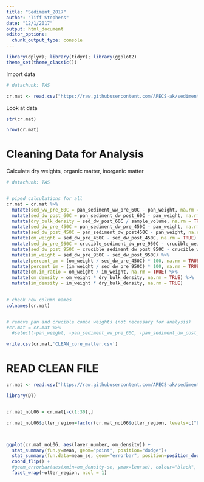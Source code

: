 ```yaml
---
title: "Sediment_2017"
author: "Tiff Stephens"
date: "12/1/2017"
output: html_document
editor_options: 
  chunk_output_type: console
---
```


```r
library(dplyr); library(tidyr); library(ggplot2)
theme_set(theme_classic())
```

Import data
```r
# datachunk: TAS

cr.mat <- read.csv("https://raw.githubusercontent.com/APECS-ak/sediment_2017/master/RAW_core_matter.csv", stringsAsFactors = FALSE, header = TRUE)
```


Look at data
```r
str(cr.mat)

nrow(cr.mat)

```



# Cleaning Data for Analysis

Calculate dry weights, organic matter, inorganic matter
```r
# datachunk: TAS


# piped calculations for all
cr.mat = cr.mat %>% 
  mutate(sed_ww_pre_60C = pan_sediment_ww_pre_60C - pan_weight, na.rm = TRUE) %>%
  mutate(sed_dw_post_60C = pan_sediment_dw_post_60C - pan_weight, na.rm = TRUE) %>%
  mutate(dry_bulk_density = sed_dw_post_60C / sample_volume, na.rm = TRUE) %>%
  mutate(sed_dw_pre_450C = pan_sediment_dw_pre_450C - pan_weight, na.rm = TRUE) %>%
  mutate(sed_dw_post_450C = pan_sediment_dw_post450C - pan_weight, na.rm = TRUE) %>%
  mutate(om_weight = sed_dw_pre_450C - sed_dw_post_450C, na.rm = TRUE) %>%
  mutate(sed_dw_pre_950C = crucible_sediment_dw_pre_950C - crucible_weight, na.rm = TRUE) %>%
  mutate(sed_dw_post_950C = crucible_sediment_dw_post_950C - crucible_weight, na.rm = TRUE) %>%
  mutate(im_weight = sed_dw_pre_950C - sed_dw_post_950C) %>%
  mutate(percent_om = (om_weight / sed_dw_pre_450C) * 100, na.rm = TRUE) %>%
  mutate(percent_im = (im_weight / sed_dw_pre_950C) * 100, na.rm = TRUE) %>%
  mutate(om.im_ratio = om_weight / im_weight, na.rm = TRUE) %>%
  mutate(om_density = om_weight * dry_bulk_density, na.rm = TRUE) %>%
  mutate(im_density = im_weight * dry_bulk_density, na.rm = TRUE)
  

# check new column names
colnames(cr.mat)


# remove pan and crucible combo weights (not necessary for analysis) 
#cr.mat = cr.mat %>% 
  #select(-pan_weight, -pan_sediment_ww_pre_60C, -pan_sediment_dw_post_60C, -pan_sediment_dw_pre_450C, -pan_sediment_dw_post450C, -crucible_weight, -crucible_sediment_dw_pre_950C, -crucible_sediment_dw_post_950C, -sed_dw_post_60C, -sed_ww_pre_60C, -sed_dw_post_450C, -sed_dw_post_450C, -sed_dw_post_950C, -sed_dw_pre_950C, -layer_volume)
```


```r
write.csv(cr.mat,'CLEAN_core_matter.csv')
```



# READ CLEAN FILE

```r
cr.mat <- read.csv("https://raw.githubusercontent.com/APECS-ak/sediment_2017/master/CLEAN_core_matter.csv", stringsAsFactors = FALSE, header = TRUE)
```


```r
library(DT)


cr.mat_noL06 = cr.mat[-c(1:30),]

cr.mat_noL06$otter_region=factor(cr.mat_noL06$otter_region, levels=c("Low","Mid","High"))



ggplot(cr.mat_noL06, aes(layer_number, om_density)) +
  stat_summary(fun.y=mean, geom="point", position="dodge")+
  stat_summary(fun.data=mean_se, geom="errorbar", position=position_dodge(width=0.90), width=0.2) +
  coord_flip() +
  #geom_errorbar(aes(xmin=om_density-se, ymax=len+se), colour="black", width=.1) +
  facet_wrap(~otter_region, ncol = 1)
```










